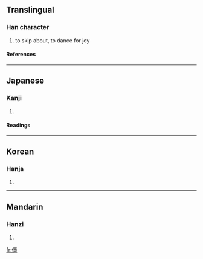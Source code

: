 ==Translingual==
===Han character===
{{Han char|rad=人|as=14|sn=16|four=|canj=人人廿手 (OOTQ)}}
# to skip about, to dance for joy
====References====
{{Han ref|kx=0120.090|dkj=01237|dj=0254.020|hdz=10231.030|uh=511B|ud=20763}}
----
==Japanese==
===Kanji===
{{ja-kanji|grade=|rs=人14}}
# {{defn|Japanese}}
====Readings====
{{ja-readings|on=[[ぶ]] (bu), [[む]] (mu)|kun=[[まう]] (mau), [[まわす]] (mawasu)}}
----
==Korean==
===Hanja===
{{ko-hanja|hangeul=무|rv=mu|mr=mu}}
# {{defn|Korean}}
----
==Mandarin==
===Hanzi===
{{cmn-hanzi|pin=[[wǔ]] (wu3)|wg=wu<sup>3</sup>}}
# {{defn|Mandarin}}

[[fr:儛]]
